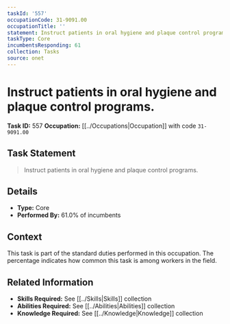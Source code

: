 ```yaml
---
taskId: '557'
occupationCode: 31-9091.00
occupationTitle: ''
statement: Instruct patients in oral hygiene and plaque control programs.
taskType: Core
incumbentsResponding: 61
collection: Tasks
source: onet
---
```

# Instruct patients in oral hygiene and plaque control programs.

**Task ID:** 557
**Occupation:** [[../Occupations|Occupation]] with code `31-9091.00`

## Task Statement

> Instruct patients in oral hygiene and plaque control programs.

## Details

- **Type:** Core
- **Performed By:** 61.0% of incumbents

## Context

This task is part of the standard duties performed in this occupation. The percentage indicates how common this task is among workers in the field.

## Related Information

- **Skills Required:** See [[../Skills|Skills]] collection
- **Abilities Required:** See [[../Abilities|Abilities]] collection
- **Knowledge Required:** See [[../Knowledge|Knowledge]] collection
